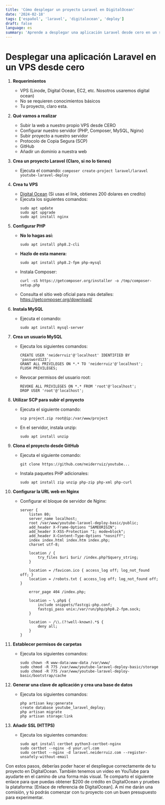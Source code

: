 ```yaml
---
title: 'Cómo desplegar un proyecto Laravel en DigitalOcean'
date: '2024-02-18'
tags: ['español', 'laravel', 'digitalocean', 'deploy']
draft: false
language: es
summary: 'Aprende a desplegar una aplicación Laravel desde cero en un servidor DigitalOcean, incluyendo la configuración del servidor, la instalación de dependencias y la adición de un dominio. Sigue estos pasos detallados para tener tu proyecto en línea.'
---
```


# Desplegar una aplicación Laravel en un VPS desde cero

1. **Requerimientos**

   - VPS (Linode, Digital Ocean, EC2, etc. Nosotros usaremos digital ocean)
   - No se requieren conocimientos básicos
   - Tu proyecto, claro esta.

2. **Qué vamos a realizar**

   - Subir la web a nuestro propio VPS desde CERO
   - Configurar nuestro servidor (PHP, Composer, MySQL, Nginx)
   - Subir proyecto a nuestro servidor
   - Protocolo de Copia Segura (SCP)
   - GitHub
   - Añadir un dominio a nuestra web

3. **Crea un proyecto Laravel (Claro, si no lo tienes)**

   - Ejecuta el comando: `composer create-project laravel/laravel youtube-laravel-deploy`

4. **Crea tu VPS**

   - [Digital Ocean](https://m.do.co/c/5ac4ff8a5bab) (Si usas el link, obtienes 200 dolares en credito)
   - Ejecuta los siguientes comandos:
     ```
     sudo apt update
     sudo apt upgrade
     sudo apt install nginx
     ```

5. **Configurar PHP**

   - **No lo hagas así:**
     ```
     sudo apt install php8.2-cli
     ```
   - **Hazlo de esta manera:**
     ```
     sudo apt install php8.2-fpm php-mysql
     ```
   - Instala Composer:
     ```
     curl -sS https://getcomposer.org/installer -o /tmp/composer-setup.php
     ```
   - Consulta el sitio web oficial para más detalles: https://getcomposer.org/download/

6. **Instala MySQL**

   - Ejecuta el comando:
     ```
     sudo apt install mysql-server
     ```

7. **Crea un usuario MySQL**

   - Ejecuta los siguientes comandos:
     ```
     CREATE USER 'neiderruiz'@'localhost' IDENTIFIED BY 'password123';
     GRANT ALL PRIVILEGES ON *.* TO 'neiderruiz'@'localhost';
     FLUSH PRIVILEGES;
     ```
   - Revocar permisos del usuario root:
     ```
     REVOKE ALL PRIVILEGES ON *.* FROM 'root'@'localhost';
     DROP USER 'root'@'localhost';
     ```

8. **Utilizar SCP para subir el proyecto**

   - Ejecuta el siguiente comando:
     ```
     scp project.zip root@ip:/var/www/project
     ```
   - En el servidor, instala unzip:
     ```
     sudo apt install unzip
     ```

9. **Clona el proyecto desde GitHub**

   - Ejecuta el siguiente comando:
     ```
     git clone https://github.com/neiderruiz/youtube...
     ```
   - Instala paquetes PHP adicionales:
     ```
     sudo apt install zip unzip php-zip php-xml php-curl
     ```

10. **Configurar la URL web en Nginx**

    - Configurar el bloque de servidor de Nginx:

      ```
      server {
          listen 80;
          server_name localhost;
          root /var/www/youtube-laravel-deploy-basic/public;
          add_header X-Frame-Options "SAMEORIGIN";
          add_header X-XSS-Protection "1; mode=block";
          add_header X-Content-Type-Options "nosniff";
          index index.html index.htm index.php;
          charset utf-8;

          location / {
              try_files $uri $uri/ /index.php?$query_string;
          }

          location = /favicon.ico { access_log off; log_not_found off; }
          location = /robots.txt { access_log off; log_not_found off; }

          error_page 404 /index.php;

          location ~ \.php$ {
              include snippets/fastcgi-php.conf;
              fastcgi_pass unix:/var/run/php/php8.2-fpm.sock;
          }

          location ~ /\\.(?!well-known).*$ {
              deny all;
          }
      }
      ```

11. **Establecer permisos de carpetas**

    - Ejecuta los siguientes comandos:
      ```
      sudo chown -R www-data:www-data /var/www/
      sudo chmod -R 775 /var/www/youtube-laravel-deploy-basic/storage
      sudo chmod -R 775 /var/www/youtube-laravel-deploy-basic/bootstrap/cache
      ```

12. **Generar una clave de aplicación y crea una base de datos**

    - Ejecuta los siguientes comandos:
      ```
      php artisan key:generate
      create database youtube_laravel_deploy;
      php artisan migrate
      php artisan storage:link
      ```

13. **Añadir SSL (HTTPS)**
    - Ejecuta los siguientes comandos:
      ```
      sudo apt install certbot python3-certbot-nginx
      sudo certbot --nginx -d your.url.com
      sudo certbot --nginx -d laravel.neiderruiz.com --register-unsafely-without-email
      ```

Con estos pasos, deberías poder hacer el despliegue correctamente de tu proyecto en DigitalOcean. También tenemos un video en YouTube para ayudarte en el camino de una forma más visual. Te comparto el siguiente enlace para que puedas obtener $200 de crédito en DigitalOcean y pruebes la plataforma: [Enlace de referencia de DigitalOcean]. A mí me darán una comisión, y tú podrás comenzar con tu proyecto con un buen presupuesto para experimentar.
